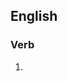 {{also|pulvérisés|pulvérises}}

==English==

===Verb===
{{head|en|verb form}}

# {{en-third-person singular of|pulverise}}